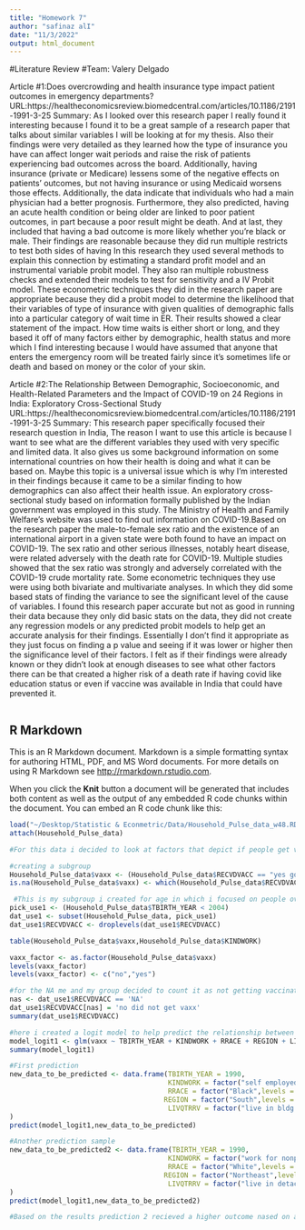 ```yaml
---
title: "Homework 7"
author: "safinaz alI"
date: "11/3/2022"
output: html_document
---
```


#Literature Review 
#Team: Valery Delgado

Article #1:Does overcrowding and health insurance type impact patient outcomes in emergency departments?
URL:https://healtheconomicsreview.biomedcentral.com/articles/10.1186/2191-1991-3-25
Summary: As I looked over this research paper I really found it interesting because I found it to be a great sample of a research paper that talks about similar variables I will be looking at for my thesis. Also their findings were very detailed as they learned how the type of insurance you have can affect longer wait periods and raise the risk of patients  experiencing bad outcomes across the board. Additionally, having insurance (private or Medicare) lessens some of the negative effects on patients' outcomes, but not having insurance or using Medicaid worsens those effects. Additionally, the data indicate that individuals who had a main physician had a better prognosis. Furthermore, they also predicted, having an acute health condition or being older are linked to poor patient outcomes, in part because a poor result might be death. And  at last, they included that having a bad outcome is more likely whether you're black or male. Their findings are reasonable because they did run multiple restricts to test both sides of having  In this research they used  several methods to explain this connection by estimating a standard profit model and an instrumental variable probit model. They also ran multiple robustness checks and extended their models to test for sensitivity and a IV Probit model.   These econometric techniques they did in the research paper are appropriate because they did a probit model to determine the likelihood that  their variables of type of insurance with given qualities of demographic falls into a particular category of wait time in ER. Their results showed a clear statement of the impact. How time waits is either short or long, and they based it off of many factors either by demographic, health status and more which I find interesting because I would have assumed that anyone that enters the emergency room will be treated fairly since it's sometimes life or death and based on money or the color of your skin. 

Article #2:The Relationship Between Demographic, Socioeconomic, and Health-Related Parameters and the Impact of COVID-19 on 24 Regions in India: Exploratory Cross-Sectional Study
URL:https://healtheconomicsreview.biomedcentral.com/articles/10.1186/2191-1991-3-25
Summary: This research paper specifically focused their research question in India, The reason I want to use this article is because I want to see what are the different variables they used with very specific and limited data. It also gives us some background information on some international countries on how their health is doing and what it can be based on. Maybe this topic is a universal issue which is why I'm interested in their findings because it came to be a similar finding to how demographics can also affect their health issue. An exploratory cross-sectional study based on information formally published by the Indian government was employed in this study. The Ministry of Health and Family Welfare's website was used to find out information on COVID-19.Based on the research paper the male-to-female sex ratio and the existence of an international airport in a given state were both found to have an impact on COVID-19. The sex ratio and other serious illnesses, notably heart disease, were related adversely with the death rate for COVID-19. Multiple studies showed that the sex ratio was strongly and adversely correlated with the COVID-19 crude mortality rate. Some econometric techniques they use were using both bivariate and multivariate analyses. In which they did some based stats of finding the variance to see the significant level of the cause of variables. I found this research paper accurate but not as good in running their data because they only did basic stats on the data, they did not create any regression models or any predicted probit models  to help get an accurate analysis for their findings. Essentially I don't find it appropriate as they just focus on finding a p value and seeing if it was lower or higher then the significance level of their factors. I felt as if their findings were already known or they didn't look at enough diseases to see what other factors there can be that created a higher risk of a death rate if having covid like education status or even if vaccine was available in India that could have prevented it. 

```r
```

## R Markdown

This is an R Markdown document. Markdown is a simple formatting syntax for authoring HTML, PDF, and MS Word documents. For more details on using R Markdown see <http://rmarkdown.rstudio.com>.

When you click the **Knit** button a document will be generated that includes both content as well as the output of any embedded R code chunks within the document. You can embed an R code chunk like this:

```r
load("~/Desktop/Statistic & Econmetric/Data/Household_Pulse_data_w48.RData")
attach(Household_Pulse_data)

#For this data i decided to look at factors that depict if people get vaccinated or not and some major variables was people kind of work in which you can see people who are self employed or work in a family buisiness are less likely to get vaccinated while people in private or government are likely with nonprofit company employees are more likely. another variable was region and the reason i chose that was because i felt as if when the vaccine first came out it was a limited amount in certain states however based on the regression it seems to not really play  a factor as it was all negative. Lastly i looked at where people live and i realize if you lived in a one family you were less likely to get vaccinated and that could be because of the fact that you are secluded in your home versus a person in a building most likely get vaccinated because there are other people around. Lastly for race Asians were more likely to get vaccinated and that could be because of the risk factors. 

#creating a subgroup 
Household_Pulse_data$vaxx <- (Household_Pulse_data$RECVDVACC == "yes got vaxx")
is.na(Household_Pulse_data$vaxx) <- which(Household_Pulse_data$RECVDVACC == "NA") 

 #This is my subgroup i created for age in which i focused on people over 16 since that is uaully the age to start working
pick_use1 <- (Household_Pulse_data$TBIRTH_YEAR < 2004) 
dat_use1 <- subset(Household_Pulse_data, pick_use1)
dat_use1$RECVDVACC <- droplevels(dat_use1$RECVDVACC) 

table(Household_Pulse_data$vaxx,Household_Pulse_data$KINDWORK)

vaxx_factor <- as.factor(Household_Pulse_data$vaxx)
levels(vaxx_factor)
levels(vaxx_factor) <- c("no","yes")

#for the NA me and my group decided to count it as not getting vaccinated just because they did not respondits most likely because they didnt get vaccinate
nas <- dat_use1$RECVDVACC == 'NA'
dat_use1$RECVDVACC[nas] = 'no did not get vaxx'
summary(dat_use1$RECVDVACC)

#here i created a logit model to help predict the relationship between dataset variables on what im looking for specifically. glm function helped create a generalize the linear regression because the variables chosen are constrained
model_logit1 <- glm(vaxx ~ TBIRTH_YEAR + KINDWORK + RRACE + REGION + LIVQTRRV, family = binomial, data = dat_use1)
summary(model_logit1)

#First prediction 
new_data_to_be_predicted <- data.frame(TBIRTH_YEAR = 1990,
                                       KINDWORK = factor("self employed", levels = levels(dat_use1$KINDWORK)),
                                       RRACE = factor("Black",levels = levels(dat_use1$RRACE)),
                                      REGION = factor("South",levels = levels(dat_use1$REGION)),
                                       LIVQTRRV = factor("live in bldg w 5+ apts", levels = levels(dat_use1$LIVQTRRV))
)
predict(model_logit1,new_data_to_be_predicted)

#Another prediction sample 
new_data_to_be_predicted2 <- data.frame(TBIRTH_YEAR = 1990,
                                       KINDWORK = factor("work for nonprofit", levels = levels(dat_use1$KINDWORK)),
                                       RRACE = factor("White",levels = levels(dat_use1$RRACE)),
                                      REGION = factor("Northeast",levels = levels(dat_use1$REGION)),
                                       LIVQTRRV = factor("live in detached 1 family", levels = levels(dat_use1$LIVQTRRV))
)
predict(model_logit1,new_data_to_be_predicted2)

#Based on the results prediction 2 recieved a higher outcome nased on accuracy compared to one because more of the regression had significant factors. 
```


